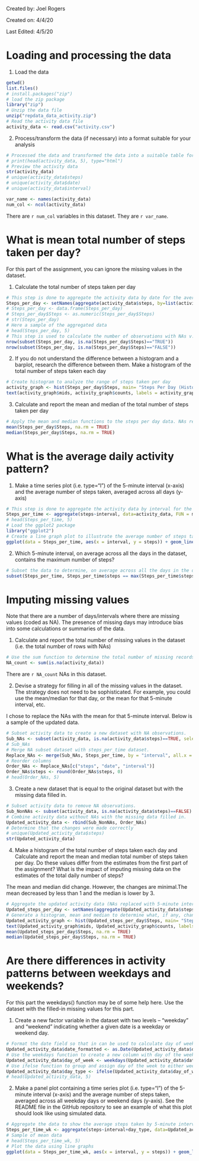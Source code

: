 Created by: Joel Rogers

Created on: 4/4/20

Last Edited: 4/5/20

# Loading and processing the data

1. Load the data

```r
getwd()
list.files()
# install.packages("zip")
# load the zip package
library("zip")
# Unzip the data file
unzip("repdata_data_activity.zip")
# Read the activity data file 
activity_data <- read.csv("activity.csv")
```

2. Process/transform the data (if necessary) into a format suitable for your analysis

```r
# Processed the data and transformed the data into a suitable table for analysis
# print(head(activity_data, 5), type="html")
# Preview the activity data
str(activity_data)
# unique(activity_data$steps)
# unique(activity_data$date)
# unique(activity_data$interval)
```

```r
var_name <- names(activity_data)
num_col <- ncol(activity_data)
```

There are `r num_col` variables in this dataset. They are `r var_name`.

# What is mean total number of steps taken per day?

For this part of the assignment, you can ignore the missing values in the dataset.

1. Calculate the total number of steps taken per day

```r
# This step is done to aggregate the activity data by date for the average steps
Steps_per_day <- setNames(aggregate(activity_data$steps, by=list(activity_data$date), FUN=sum), c("Date", "Steps"))
# Steps_per_day <- data.frame(Steps_per_day)
# Steps_per_day$Steps <- as.numeric(Steps_per_day$Steps)
# str(Steps_per_day)
# Here a sample of the aggregated data
# head(Steps_per_day, 5)
# This step is used to calculate the number of observations with NAs v. without NAs
nrow(subset(Steps_per_day, is.na(Steps_per_day$Steps)=="TRUE"))
nrow(subset(Steps_per_day, is.na(Steps_per_day$Steps)=="FALSE"))
```

2. If you do not understand the difference between a histogram and a barplot, research the difference between them. Make a histogram of the total number of steps taken each day

```r
# Create histogram to analyze the range of steps taken per day
activity_graph <- hist(Steps_per_day$Steps, main= "Steps Per Day (Histogram)", xlab = "Steps", col = "blue", breaks = seq(0, 25000, 2500), xlim = c(0, 25000), ylim = c(0,20))
text(activity_graph$mids, activity_graph$counts, labels = activity_graph$counts, adj = c(.5,-.5))
```

3. Calculate and report the mean and median of the total number of steps taken per day

```r
# Apply the mean and median functions to the steps per day data. NAs removed in calculation.
mean(Steps_per_day$Steps, na.rm = TRUE)
median(Steps_per_day$Steps, na.rm = TRUE)
```

# What is the average daily activity pattern?

1. Make a time series plot (i.e. \color{red}{\verb|type = "l"|}type="l") of the 5-minute interval (x-axis) and the average number of steps taken, averaged across all days (y-axis)

```r
# This step is done to aggregate the activity data by interval for the average steps
Steps_per_time <- aggregate(steps~interval, data=activity_data, FUN = mean, na.action = na.omit)
# head(Steps_per_time, 5)
# Load the ggplot2 package
library("ggplot2")
# Create a line graph plot to illustrate the average number of steps taken for each 5-minute interval accross all days
ggplot(data = Steps_per_time, aes(x = interval, y = steps)) + geom_line(color = "blue", size = 1) + ggtitle("Avg Number of Steps Across All Days") + theme(plot.title = element_text(hjust = 0.5))
```

2. Which 5-minute interval, on average across all the days in the dataset, contains the maximum number of steps?

```r
# Subset the data to determine, on average across all the days in the dataset, which interval has the maximum number of steps
subset(Steps_per_time, Steps_per_time$steps == max(Steps_per_time$steps))
```

# Imputing missing values

Note that there are a number of days/intervals where there are missing values (coded as \color{red}{\verb|NA|}NA). The presence of missing days may introduce bias into some calculations or summaries of the data.

1. Calculate and report the total number of missing values in the dataset (i.e. the total number of rows with \color{red}{\verb|NA|}NAs)

```r
# Use the sum function to determine the total number of missing records in the activity dataset.
NA_count <- sum(is.na(activity_data))
```

There are `r NA_count` NAs in this dataset.

2. Devise a strategy for filling in all of the missing values in the dataset. The strategy does not need to be sophisticated. For example, you could use the mean/median for that day, or the mean for that 5-minute interval, etc.

I chose to replace the NAs with the mean for that 5-minute interval. Below is a sample of the updated data.

```r
# Subset activity data to create a new dataset with NA observations.
Sub_NAs <- subset(activity_data, is.na(activity_data$steps)==TRUE, select = c("interval", "date"))
# Sub_NAs
# Merge NA subset dataset with steps_per_time dataset.
Replace_NAs <- merge(Sub_NAs, Steps_per_time, by = "interval", all.x = TRUE)
# Reorder columns
Order_NAs <- Replace_NAs[c("steps", "date", "interval")]
Order_NAs$steps <- round(Order_NAs$steps, 0)
# head(Order_NAs, 5)
```

3. Create a new dataset that is equal to the original dataset but with the missing data filled in.

```r
# Subset activity data to remove NA observations.
Sub_NonNAs <- subset(activity_data, is.na(activity_data$steps)==FALSE)
# Combine activity data without NAs with the missing data filled in.
Updated_activity_data <- rbind(Sub_NonNAs, Order_NAs)
# Determine that the changes were made correctly
# unique(Updated_activity_data$steps)
str(Updated_activity_data)
```

4. Make a histogram of the total number of steps taken each day and Calculate and report the mean and median total number of steps taken per day. Do these values differ from the estimates from the first part of the assignment? What is the impact of imputing missing data on the estimates of the total daily number of steps?

The mean and median did change. However, the changes are minimal.The mean decreased by less than 1 and the median is lower by 3.

```r
# Aggregate the updated activity data (NAs replaced with 5-minute interval average steps)
Updated_steps_per_day <- setNames(aggregate(Updated_activity_data$steps, by=list(Updated_activity_data$date), FUN=sum), c("Date", "Steps"))
# Generate a histogram, mean and median to determine what, if any, changes occurred as a result of replacing NAs
Updated_activity_graph <- hist(Updated_steps_per_day$Steps, main= "Steps Per Day (Histogram)", xlab = "Steps", col = "blue", breaks = seq(0, 25000, 2500), xlim = c(0, 25000), ylim = c(0,30))
text(Updated_activity_graph$mids, Updated_activity_graph$counts, labels = Updated_activity_graph$counts, adj = c(.5,-.5))
mean(Updated_steps_per_day$Steps, na.rm = TRUE)
median(Updated_steps_per_day$Steps, na.rm = TRUE)
```

# Are there differences in activity patterns between weekdays and weekends?

For this part the \color{red}{\verb|weekdays()|}weekdays() function may be of some help here. Use the dataset with the filled-in missing values for this part.

1. Create a new factor variable in the dataset with two levels – “weekday” and “weekend” indicating whether a given date is a weekday or weekend day.

```r
# Format the date field so that in can be used to calculate day of week
Updated_activity_data$date_formatted <- as.Date(Updated_activity_data$date, format = "%Y-%m-%d")
# Use the weekdays function to create a new column with day of the week for each formatted date
Updated_activity_data$day_of_week <- weekdays(Updated_activity_data$date_formatted)
# Use ifelse function to group and assign day of the week to either weekday or weekend
Updated_activity_data$day_type <- ifelse(Updated_activity_data$day_of_week == "Saturday" | Updated_activity_data$day_of_week == "Sunday", "Weekend", "Weekday")
# head(Updated_activity_data, 5)
```

2. Make a panel plot containing a time series plot (i.e. \color{red}{\verb|type = "l"|}type="l") of the 5-minute interval (x-axis) and the average number of steps taken, averaged across all weekday days or weekend days (y-axis). See the README file in the GitHub repository to see an example of what this plot should look like using simulated data.

```r
# Aggregate the data to show the average steps taken by 5-minute interval on weekdays and weekends
Steps_per_time_wk <- aggregate(steps~interval+day_type, data=Updated_activity_data, FUN = mean, na.action = na.omit)
# Sample of mean data
# head(Steps_per_time_wk, 5)
# Plot the data using line graphs
ggplot(data = Steps_per_time_wk, aes(x = interval, y = steps)) + geom_line(color = "blue", size = 1) + facet_grid(rows = vars(day_type)) + facet_grid(rows = vars(day_type)) + ggtitle("Avg Nbr Steps Across Weekend v Weekday") + theme(plot.title = element_text(hjust = 0.5))
```